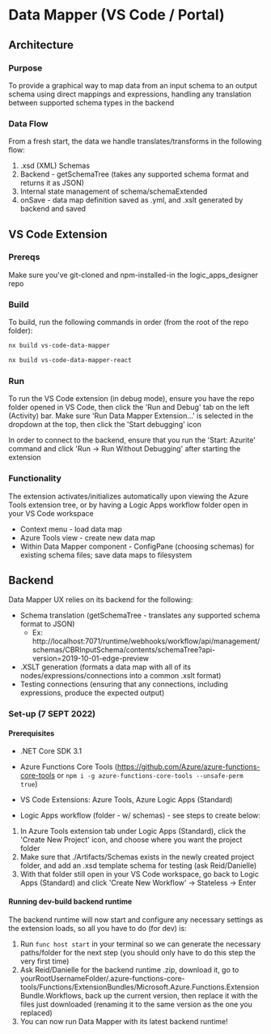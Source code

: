 
<Meta title="Docs/Data Mapper" />

# Data Mapper (VS Code / Portal)

## Architecture

### Purpose

To provide a graphical way to map data from an input schema to an output schema using direct mappings and expressions, handling any translation between supported schema types in the backend

### Data Flow

From a fresh start, the data we handle translates/transforms in the following flow:

1. .xsd (XML) Schemas
2. Backend - getSchemaTree (takes any supported schema format and returns it as JSON)
3. Internal state management of schema/schemaExtended
4. onSave - data map definition saved as .yml, and .xslt generated by backend and saved

## VS Code Extension

### Prereqs

Make sure you've git-cloned and npm-installed-in the logic_apps_designer repo

### Build

To build, run the following commands in order (from the root of the repo folder):

```bash
nx build vs-code-data-mapper
```

```bash
nx build vs-code-data-mapper-react
```

### Run

To run the VS Code extension (in debug mode), ensure you have the repo folder opened in VS Code,
then click the 'Run and Debug' tab on the left (Activity) bar. Make sure 'Run Data Mapper Extension...'
is selected in the dropdown at the top, then click the 'Start debugging' icon

In order to connect to the backend, ensure that you run the 'Start: Azurite' command and click 'Run -> Run Without Debugging' after starting the extension

### Functionality

The extension activates/initializes automatically upon viewing the Azure Tools extension tree, or by having a Logic Apps workflow folder open in your VS Code workspace

- Context menu - load data map
- Azure Tools view - create new data map
- Within Data Mapper component - ConfigPane (choosing schemas) for existing schema files; save data maps to filesystem

## Backend

Data Mapper UX relies on its backend for the following:

- Schema translation (getSchemaTree - translates any supported schema format to JSON)
  - Ex: http://localhost:7071/runtime/webhooks/workflow/api/management/schemas/CBRInputSchema/contents/schemaTree?api-version=2019-10-01-edge-preview
- .XSLT generation (formats a data map with all of its nodes/expressions/connections into a common .xslt format)
- Testing connections (ensuring that any connections, including expressions, produce the expected output)

### Set-up (7 SEPT 2022)

#### Prerequisites

- .NET Core SDK 3.1
- Azure Functions Core Tools (https://github.com/Azure/azure-functions-core-tools or `npm i -g azure-functions-core-tools --unsafe-perm true`)
- VS Code Extensions: Azure Tools, Azure Logic Apps (Standard)

- Logic Apps workflow (folder - w/ schemas) - see steps to create below:

1. In Azure Tools extension tab under Logic Apps (Standard), click the 'Create New Project' icon, and choose where you want the project folder
2. Make sure that ./Artifacts/Schemas exists in the newly created project folder, and add an .xsd template schema for testing (ask Reid/Danielle)
3. With that folder still open in your VS Code workspace, go back to Logic Apps (Standard) and click 'Create New Workflow' -> Stateless -> Enter

#### Running dev-build backend runtime

The backend runtime will now start and configure any necessary settings as the extension loads, so all you have to do (for dev) is:

1. Run `func host start` in your terminal so we can generate the necessary paths/folder for the next step (you should only have to do this step the very first time)
2. Ask Reid/Danielle for the backend runtime .zip, download it, go to yourRootUsernameFolder/.azure-functions-core-tools/Functions/ExtensionBundles/Microsoft.Azure.Functions.ExtensionBundle.Workflows,
   back up the current version, then replace it with the files just downloaded (renaming it to the same version as the one you replaced)
3. You can now run Data Mapper with its latest backend runtime!
